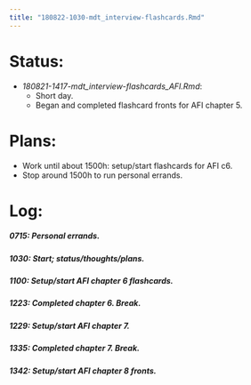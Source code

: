 ```yaml
---
title: "180822-1030-mdt_interview-flashcards.Rmd"
---
```


# Status:

- _180821-1417-mdt_interview-flashcards_AFI.Rmd_:
  - Short day.
  - Began and completed flashcard fronts for AFI chapter 5.


# Plans:

- Work until about 1500h: setup/start flashcards for AFI c6.
- Stop around 1500h to run personal errands.


# Log:

##### 0715: Personal errands.

##### 1030: Start; status/thoughts/plans.

##### 1100: Setup/start AFI chapter 6 flashcards.

##### 1223: Completed chapter 6. Break.

##### 1229: Setup/start AFI chapter 7.

##### 1335: Completed chapter 7. Break.

##### 1342: Setup/start AFI chapter 8 fronts.
